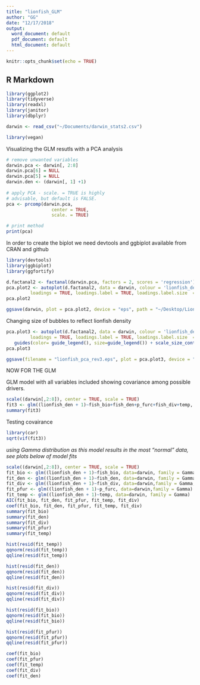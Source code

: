 ```yaml
---
title: "lionfish_GLM"
author: "GG"
date: "12/17/2018"
output:
  word_document: default
  pdf_document: default
  html_document: default
---
```


```r
knitr::opts_chunk$set(echo = TRUE)
```

## R Markdown

```r
library(ggplot2)
library(tidyverse)
library(readxl)
library(janitor)
library(dbplyr)
```

```r
darwin <- read_csv("~/Documents/darwin_stats2.csv")
```

```r
library(vegan)
```

Visualizing the GLM resutls with a PCA analysis
```r
# remove unwanted variables 
darwin.pca <- darwin[, 2:8]
darwin.pca[6] = NULL
darwin.pca[5] = NULL
darwin.den <- (darwin[, 1] +1)
 
# apply PCA - scale. = TRUE is highly 
# advisable, but default is FALSE. 
pca <- prcomp(darwin.pca,
                 center = TRUE,
                 scale. = TRUE) 
```

```r
# print method
print(pca)
```

In order to create the biplot we need devtools and ggbiplot available from CRAN and github

```r
library(devtools)
library(ggbiplot)
library(ggfortify)
```


```r
d.factanal2 <- factanal(darwin.pca, factors = 2, scores = 'regression')
pca.plot2 <- autoplot(d.factanal2, data = darwin, colour = 'lionfish_den', size = 4,
         loadings = TRUE, loadings.label = TRUE, loadings.label.size  = 5) + theme_classic()
pca.plot2
```
```r
ggsave(darwin, plot = pca.plot2, device = "eps", path = "~/Desktop/Lionfish")
```
Changing size of bubbles to reflect lionfish density
```r
pca.plot3 <- autoplot(d.factanal2, data = darwin, colour = 'lionfish_den', size = 'lionfish_den',
         loadings = TRUE, loadings.label = TRUE, loadings.label.size  = 5) + theme_classic() +  scale_color_continuous(limits=c(0, 700), breaks=seq(0, 700, by=200)) +
   guides(color= guide_legend(), size=guide_legend()) + scale_size_continuous(limits=c(0, 700), breaks=seq(0, 700, by=200)) + scale_size_continuous(range = c(2,12))
pca.plot3
```
```r
ggsave(filename = "lionfish_pca_rev3.eps", plot = pca.plot3, device = "eps", path = "~/Desktop/Lionfish")
```

NOW FOR THE GLM

GLM model with all variables included showing covariance among possible drivers. 
```r
scale((darwin[,2:8]), center = TRUE, scale = TRUE)
fit3 <- glm((lionfish_den + 1)~fish_bio+fish_den+p_furc+fish_div+temp, data=darwin, family = Gamma())
summary(fit3)
```
Testing covairance
```r
library(car)
sqrt(vif(fit3))
```
*using Gamma distribution as this model results in the most "normal" data, see plots below of model fits*  
```r
scale((darwin[,2:8]), center = TRUE, scale = TRUE)
fit_bio <- glm((lionfish_den + 1)~fish_bio, data=darwin, family = Gamma)
fit_den <- glm((lionfish_den + 1)~fish_den, data=darwin, family = Gamma)
fit_div <- glm((lionfish_den + 1)~fish_div, data=darwin,family = Gamma, start = c(0.5, 0.5))
fit_pfur <- glm((lionfish_den + 1)~p_furc, data=darwin,family = Gamma)
fit_temp <- glm((lionfish_den + 1)~temp, data=darwin, family = Gamma)
AIC(fit_bio, fit_den, fit_pfur, fit_temp, fit_div)
coef(fit_bio, fit_den, fit_pfur, fit_temp, fit_div)
summary(fit_bio)
summary(fit_den)
summary(fit_div)
summary(fit_pfur)
summary(fit_temp)
```

```r
hist(resid(fit_temp))
qqnorm(resid(fit_temp)) 
qqline(resid(fit_temp))

```

```r
hist(resid(fit_den))
qqnorm(resid(fit_den))
qqline(resid(fit_den))
```

```r
hist(resid(fit_div))
qqnorm(resid(fit_div))
qqline(resid(fit_div))
```

```r
hist(resid(fit_bio))
qqnorm(resid(fit_bio))
qqline(resid(fit_bio))
```

```r
hist(resid(fit_pfur))
qqnorm(resid(fit_pfur))
qqline(resid(fit_pfur))
```

```r
coef(fit_bio)
coef(fit_pfur) 
coef(fit_temp) 
coef(fit_div)
coef(fit_den)
```
